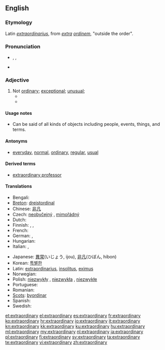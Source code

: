 ==English==

===Etymology===
Latin ''[[extraordinarius]]'', from ''[[extra]] [[ordinem]]'', "outside the order".

===Pronunciation===
* {{IPA|/ɪksˈtrɔː(r)dɪˌnərɪ/}}, {{IPAchar|/ɪksˈtrɔː(r)dɪnˌrɪ/}}, {{IPAchar|/ˌɛkstrəˈɔː(r)dɪˌnərɪ/, /ˌɛkstrəˈɔː(r)dɪnˌrɪ/}}
* {{audio|en-us-extraordinary.ogg|Audio (US)}}

===Adjective===
{{en-adj}}

# Not [[ordinary]]; [[exceptional]]; [[unusual]];
#* {{quote-book|passage=Everybody knew I was an '''extraordinary''' person. When I was born my beard was three feet long.|title=[[S:As Far as Thought Can Reach: A.D. 31,920/§ ii|Back to Methuselah]]|author=G. B. Shaw|year=1921}}
#* {{quote-book|passage=The Houses may meet in '''extraordinary''' sessions at the request of the Government, of the Permanent Deputation or of the overall majority of members of either of the two Houses. '''Extraordinary''' sessions must be convened with a specific agenda and shall be adjourned once this has been dealt with.|title=[[S:Spanish Constitution of 1978/Part III|Spanish Constitution of 1978]]|year=1978}}

====Usage notes====
* Can be said of all kinds of objects including people, events, things, and terms.

====Antonyms====
* [[everyday]], [[normal]], [[ordinary]], [[regular]], [[usual]]

====Derived terms====
* [[extraordinary professor]]

====Translations====
{{trans-top|not ordinary}}
* Bengali: {{t-|bn|অলৌকিক|sc=Beng|xs=Bengali}}
* [[Breton]]: [[dreistordinal]]
* Chinese: [[非凡]]
* Czech: [[neobyčejný]] {{m}}, [[mimořádný]] {{m}} {{i|of session}}
* Dutch: {{t+|nl|buitengewoon}}
* Finnish: {{t+|fi|erikoinen}}, {{t+|fi|kummallinen}}, {{t+|fi|epätavallinen}}
* French: {{t+|fr|extraordinaire}}
* German: {{t+|de|außerordentlich}}, {{t+|de|außergewöhnlich}}
* Hungarian: {{t+|hu|rendkívüli}}
* Italian: {{t+|it|straordinario|m}}, {{t-|it|straordinaria|f}}
{{trans-mid}}
* Japanese: [[異常]](いじょう, ijou), [[非凡]](ひぼん, hibon)
* Korean: [[특별한]]
* Latin: [[extraordinarius]], [[insolitus]], [[eximus]]
* Norwegian: {{t-|no|ekstraordinær}}
* Polish: [[niezwykły]] {{m}}, [[niezwykła]] {{f}}, [[niezwykłe]] {{n}}
* Portuguese: {{t+|pt|extraordinário}}
* Romanian: {{t|ro|extraordinar}}
* [[Scots]]: [[byordinar]]
* Spanish: {{t+|es|extraordinario}}
* Swedish: {{t+|sv|extraordinär}}
{{trans-bottom}}

[[et:extraordinary]]
[[el:extraordinary]]
[[es:extraordinary]]
[[fr:extraordinary]]
[[ko:extraordinary]]
[[hr:extraordinary]]
[[io:extraordinary]]
[[it:extraordinary]]
[[kn:extraordinary]]
[[kk:extraordinary]]
[[ku:extraordinary]]
[[hu:extraordinary]]
[[ml:extraordinary]]
[[my:extraordinary]]
[[nl:extraordinary]]
[[ja:extraordinary]]
[[pl:extraordinary]]
[[fi:extraordinary]]
[[sv:extraordinary]]
[[ta:extraordinary]]
[[te:extraordinary]]
[[vi:extraordinary]]
[[zh:extraordinary]]